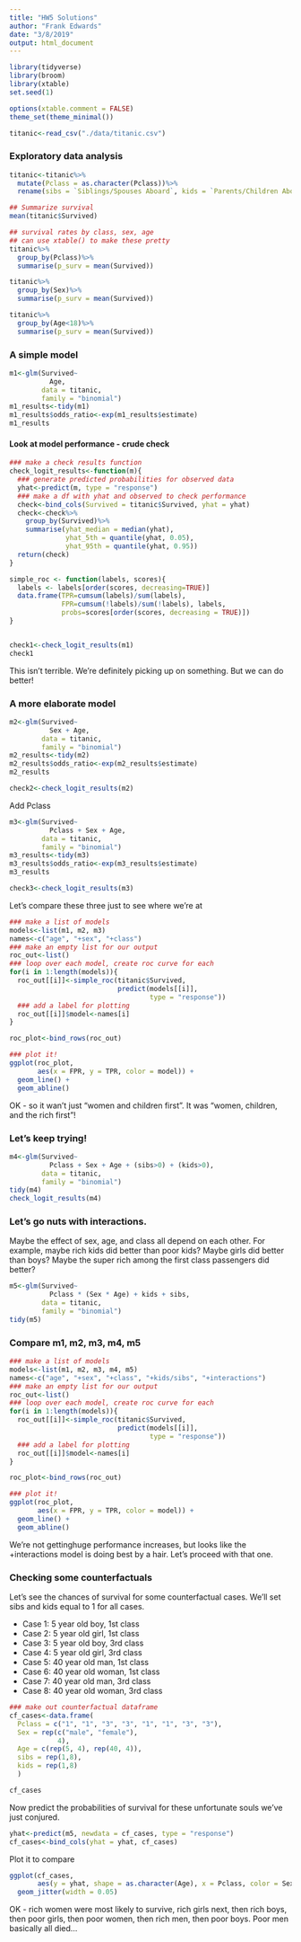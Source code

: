 ```yaml
---
title: "HW5 Solutions"
author: "Frank Edwards"
date: "3/8/2019"
output: html_document
---
```


```r
library(tidyverse)
library(broom)
library(xtable)
set.seed(1)

options(xtable.comment = FALSE)
theme_set(theme_minimal())

titanic<-read_csv("./data/titanic.csv")
```

### Exploratory data analysis

```r
titanic<-titanic%>%
  mutate(Pclass = as.character(Pclass))%>%
  rename(sibs = `Siblings/Spouses Aboard`, kids = `Parents/Children Aboard`)

## Summarize survival
mean(titanic$Survived)

## survival rates by class, sex, age
## can use xtable() to make these pretty
titanic%>%
  group_by(Pclass)%>%
  summarise(p_surv = mean(Survived))

titanic%>%
  group_by(Sex)%>%
  summarise(p_surv = mean(Survived))

titanic%>%
  group_by(Age<18)%>%
  summarise(p_surv = mean(Survived))
```

### A simple model

```r
m1<-glm(Survived~
          Age,
        data = titanic,
        family = "binomial")
m1_results<-tidy(m1)
m1_results$odds_ratio<-exp(m1_results$estimate)
m1_results
```

#### Look at model performance - crude check

```r
### make a check results function
check_logit_results<-function(m){
  ### generate predicted probabilities for observed data
  yhat<-predict(m, type = "response")
  ### make a df with yhat and observed to check performance
  check<-bind_cols(Survived = titanic$Survived, yhat = yhat)
  check<-check%>%
    group_by(Survived)%>%
    summarise(yhat_median = median(yhat),
              yhat_5th = quantile(yhat, 0.05),
              yhat_95th = quantile(yhat, 0.95))  
  return(check)
}

simple_roc <- function(labels, scores){
  labels <- labels[order(scores, decreasing=TRUE)]
  data.frame(TPR=cumsum(labels)/sum(labels), 
             FPR=cumsum(!labels)/sum(!labels), labels,
             probs=scores[order(scores, decreasing = TRUE)])
}


check1<-check_logit_results(m1)
check1

```

This isn't terrible. We're definitely picking up on something. But we can do better!

### A more elaborate model

```r
m2<-glm(Survived~
          Sex + Age,
        data = titanic,
        family = "binomial")
m2_results<-tidy(m2)
m2_results$odds_ratio<-exp(m2_results$estimate)
m2_results

check2<-check_logit_results(m2)
```

Add Pclass

```r
m3<-glm(Survived~
          Pclass + Sex + Age,
        data = titanic,
        family = "binomial")
m3_results<-tidy(m3)
m3_results$odds_ratio<-exp(m3_results$estimate)
m3_results

check3<-check_logit_results(m3)
```

Let's compare these three just to see where we're at

```r
### make a list of models
models<-list(m1, m2, m3)
names<-c("age", "+sex", "+class")
### make an empty list for our output
roc_out<-list()
### loop over each model, create roc curve for each
for(i in 1:length(models)){
  roc_out[[i]]<-simple_roc(titanic$Survived, 
                           predict(models[[i]],
                                   type = "response"))
  ### add a label for plotting
  roc_out[[i]]$model<-names[i]
}

roc_plot<-bind_rows(roc_out)

### plot it!
ggplot(roc_plot,
       aes(x = FPR, y = TPR, color = model)) + 
  geom_line() + 
  geom_abline()
```

OK - so it wan't just "women and children first". It was "women, children, and the rich first"!

### Let's keep trying!

```r
m4<-glm(Survived~
          Pclass + Sex + Age + (sibs>0) + (kids>0),
        data = titanic,
        family = "binomial")
tidy(m4)
check_logit_results(m4)
```

### Let's go nuts with interactions.

Maybe the effect of sex, age, and class all depend on each other. For example, maybe rich kids did better than poor kids? Maybe girls did better than boys? Maybe the super rich among the first class passengers did better? 

```r
m5<-glm(Survived~
          Pclass * (Sex * Age) + kids + sibs,
        data = titanic,
        family = "binomial")
tidy(m5)
```

### Compare m1, m2, m3, m4, m5

```r
### make a list of models
models<-list(m1, m2, m3, m4, m5)
names<-c("age", "+sex", "+class", "+kids/sibs", "+interactions")
### make an empty list for our output
roc_out<-list()
### loop over each model, create roc curve for each
for(i in 1:length(models)){
  roc_out[[i]]<-simple_roc(titanic$Survived, 
                           predict(models[[i]],
                                   type = "response"))
  ### add a label for plotting
  roc_out[[i]]$model<-names[i]
}

roc_plot<-bind_rows(roc_out)

### plot it!
ggplot(roc_plot,
       aes(x = FPR, y = TPR, color = model)) + 
  geom_line() + 
  geom_abline()
```

We're not gettinghuge performance increases, but looks like the +interactions model is doing best by a hair. Let's proceed with that one.

### Checking some counterfactuals

Let's see the chances of survival for some counterfactual cases. We'll set sibs and kids equal to 1 for all cases.

- Case 1: 5 year old boy, 1st class
- Case 2: 5 year old girl, 1st class
- Case 3: 5 year old boy, 3rd class
- Case 4: 5 year old girl, 3rd class
- Case 5: 40 year old man, 1st class
- Case 6: 40 year old woman, 1st class
- Case 7: 40 year old man, 3rd class
- Case 8: 40 year old woman, 3rd class

```r
### make out counterfactual dataframe
cf_cases<-data.frame(
  Pclass = c("1", "1", "3", "3", "1", "1", "3", "3"),
  Sex = rep(c("male", "female"), 
            4),
  Age = c(rep(5, 4), rep(40, 4)),
  sibs = rep(1,8),
  kids = rep(1,8)
  )

cf_cases
```

Now predict the probabilities of survival for these unfortunate souls we've just conjured.

```r
yhat<-predict(m5, newdata = cf_cases, type = "response")
cf_cases<-bind_cols(yhat = yhat, cf_cases)
```

Plot it to compare

```r
ggplot(cf_cases,
       aes(y = yhat, shape = as.character(Age), x = Pclass, color = Sex)) + 
  geom_jitter(width = 0.05)
```

OK - rich women were most likely to survive, rich girls next, then rich boys, then poor girls, then poor women, then rich men, then poor boys. Poor men basically all died...